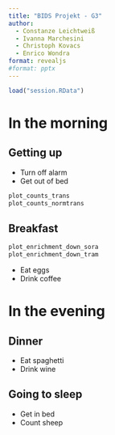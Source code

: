 ```yaml
---
title: "BIDS Projekt - G3"
author:
  - Constanze Leichtweiß
  - Ivanna Marchesini
  - Christoph Kovacs
  - Enrico Wondra
format: revealjs
#format: pptx
---
```


```r
load("session.RData")
```

# In the morning

## Getting up

- Turn off alarm
- Get out of bed
```r
plot_counts_trans
plot_counts_normtrans
```

## Breakfast

```r
plot_enrichment_down_sora
plot_enrichment_down_tram
```

- Eat eggs
- Drink coffee

# In the evening

## Dinner

- Eat spaghetti
- Drink wine

## Going to sleep

- Get in bed
- Count sheep